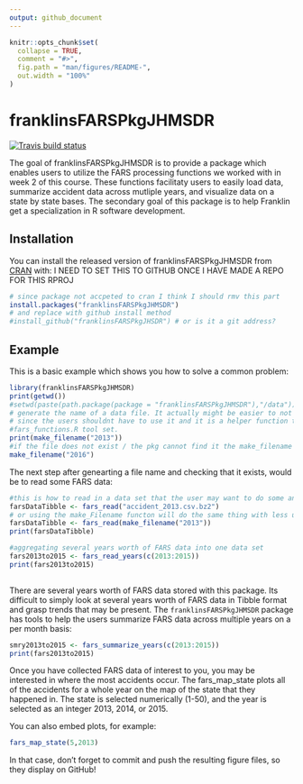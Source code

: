 ```yaml
---
output: github_document
---
```


<!-- README.md is generated from README.Rmd. Please edit that file -->

```r
knitr::opts_chunk$set(
  collapse = TRUE,
  comment = "#>",
  fig.path = "man/figures/README-",
  out.width = "100%"
)
```
# franklinsFARSPkgJHMSDR

<!-- badges: start -->
[![Travis build status](https://travis-ci.org/FranklinBetten/franklinsFARSPkgJHMSDR.svg?branch=master)](https://travis-ci.org/FranklinBetten/franklinsFARSPkgJHMSDR)
<!-- badges: end -->

The goal of franklinsFARSPkgJHMSDR is to provide a package which enables users to utilize the FARS processing functions we worked with in week 2 of this course. These functions facilitaty users to easily load data, summarize accident data across mutliple years, and visualize data on a state by state bases. The secondary goal of this package is to help Franklin get a specialization in R software development. 

## Installation

You can install the released version of franklinsFARSPkgJHMSDR from [CRAN](https://CRAN.R-project.org) with: I NEED TO SET THIS TO GITHUB ONCE I HAVE MADE A REPO FOR THIS RPROJ

``` r
# since package not accpeted to cran I think I should rmv this part
install.packages("franklinsFARSPkgJHMSDR")
# and replace with github install method
#install_github("franklinsFARSPkgJHSDR") # or is it a git address?
```

## Example

This is a basic example which shows you how to solve a common problem:

```r
library(franklinsFARSPkgJHMSDR)
print(getwd())
#setwd(paste(path.package(package = "franklinsFARSPkgJHMSDR"),"/data"))
# generate the name of a data file. It actually might be easier to not @export this function
# since the users shouldnt have to use it and it is a helper function to other functions in the 
#fars_functions.R tool set. 
print(make_filename("2013"))
#if the file does not exist / the pkg cannot find it the make_filename fxn will throw an error
make_filename("2016")
```

The next step after genearting a file name and checking that it exists, would be to read some FARS data: 

```r
#this is how to read in a data set that the user may want to do some analysis on or manipulate in some way. 
farsDataTibble <- fars_read("accident_2013.csv.bz2")
# or using the make_Filename functon will do the same thing with less user input
farsDataTibble <- fars_read(make_filename("2013"))
print(farsDataTibble)

#aggregating several years worth of FARS data into one data set 
fars2013to2015 <- fars_read_years(c(2013:2015))
print(fars2013to2015)
  
```

There are several years worth of FARS data stored with this package. Its difficult to simply look at several years worth of FARS data in Tibble format and grasp trends that may be present. The `franklinsFARSPkgJHMSDR` package has tools to help the users summarize FARS data across multiple years on a per month basis:

```r

smry2013to2015 <- fars_summarize_years(c(2013:2015))
print(fars2013to2015)

```

Once you have collected FARS data of interest to you, you may be interested in where the most accidents occur. The fars_map_state plots all of the accidents for a whole year on the map of the state that they happened in. The state is selected numerically (1-50), and the year is selected as an integer 2013, 2014, or 2015. 

You can also embed plots, for example:

```r
fars_map_state(5,2013)
```

In that case, don't forget to commit and push the resulting figure files, so they display on GitHub!
